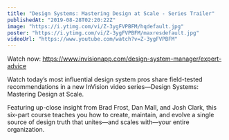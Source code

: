 ```yaml
---
title: "Design Systems: Mastering Design at Scale - Series Trailer"
publishedAt: "2019-08-28T02:20:22Z"
image: "https://i.ytimg.com/vi/Z-3ygFVPBFM/hqdefault.jpg"
poster: "https://i.ytimg.com/vi/Z-3ygFVPBFM/maxresdefault.jpg"
videoUrl: "https://www.youtube.com/watch?v=Z-3ygFVPBFM"
---
```


Watch now: https://www.invisionapp.com/design-system-manager/expert-advice

Watch today’s most influential design system pros share field-tested recommendations in a new InVision video series—Design Systems: Mastering Design at Scale.

Featuring up-close insight from Brad Frost, Dan Mall, and Josh Clark, this six-part course teaches you how to create, maintain, and evolve a single source of design truth that unites—and scales with—your entire organization.

